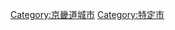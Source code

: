 {{catmore}}

{{DEFAULTSORT:Seongnam-si}}
{{Commonscat|Seongnam, Gyeonggi-do}}

[[Category:京畿道城市|Category:京畿道城市]]
[[Category:特定市|Category:特定市]]